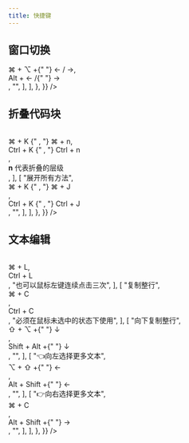 ```yaml
---
title: 快捷键
---
```



## 窗口切换

<Table
  data={{
    position: ["start", "center", "center", "start"],
    header: ["功能", "macOS", "Windows", "备注"],
    body: {
      items: [
        [
          "向左/右切换窗口",
          <div>
            <Shortcut>⌘</Shortcut> + <Shortcut>⌥</Shortcut> +{" "}
            <Shortcut>&larr;</Shortcut> / <Shortcut>&rarr;</Shortcut>
          </div>,
          <div>
            <Shortcut>Alt</Shortcut> + <Shortcut>&larr;</Shortcut> /{" "}
            <Shortcut>&rarr;</Shortcut>
          </div>,
          "",
        ],
      ],
    },
  }}
/>

## 折叠代码块

<Table
  data={{
    position: ["start", "center", "center", "start"],
    header: ["功能", "macOS", "Windows", "备注"],
    body: {
      items: [
        [
          "折叠所有方法",
          <div>
            <Shortcut>⌘</Shortcut> + <Shortcut>K</Shortcut>
            {" , "}
            <Shortcut>⌘</Shortcut> + <Shortcut>n</Shortcut>
          </div>,
          <div>
            <Shortcut>Ctrl</Shortcut> + <Shortcut>K</Shortcut>
            {" , "}
            <Shortcut>Ctrl</Shortcut> + <Shortcut>n</Shortcut>
          </div>,
          <div>
            <b>n</b> 代表折叠的层级
          </div>,
        ],
        [
          "展开所有方法",
          <div>
            <Shortcut>⌘</Shortcut> + <Shortcut>K</Shortcut>
            {" , "}
            <Shortcut>⌘</Shortcut> + <Shortcut>J</Shortcut>
          </div>,
          <div>
            <Shortcut>Ctrl</Shortcut> + <Shortcut>K</Shortcut>
            {" , "}
            <Shortcut>Ctrl</Shortcut> + <Shortcut>J</Shortcut>
          </div>,
          "",
        ],
      ],
    },
  }}
/>

## 文本编辑

<Table
  data={{
    position: ["start", "center", "center", "start"],
    header: ["功能", "macOS", "Windows", "备注"],
    body: {
      items: [
        [
          "选中整行",
          <div>
            <Shortcut>⌘</Shortcut> + <Shortcut>L</Shortcut>
          </div>,
          <div>
            <Shortcut>Ctrl</Shortcut> + <Shortcut>L</Shortcut>
          </div>,
          "也可以鼠标左键连续点击三次",
        ],
        [
          "复制整行",
          <div>
            <Shortcut>⌘</Shortcut> + <Shortcut>C</Shortcut>
          </div>,
          <div>
            <Shortcut>Ctrl</Shortcut> + <Shortcut>C</Shortcut>
          </div>,
          "必须在鼠标未选中的状态下使用",
        ],
        [
          "向下复制整行",
          <div>
            <Shortcut>⇧</Shortcut> + <Shortcut>⌥</Shortcut> +{" "}
            <Shortcut>&darr;</Shortcut>
          </div>,
          <div>
            <Shortcut>Shift</Shortcut> + <Shortcut>Alt</Shortcut> +{" "}
            <Shortcut>&darr;</Shortcut>
          </div>,
          "",
        ],
        [
          "👈向左选择更多文本",
          <div>
            <Shortcut>⌥</Shortcut> + <Shortcut>⇧</Shortcut> +{" "}
            <Shortcut>&larr;</Shortcut>
          </div>,
          <div>
            <Shortcut>Alt</Shortcut> + <Shortcut>Shift</Shortcut> +{" "}
            <Shortcut>&larr;</Shortcut>
          </div>,
          "",
        ],
        [
          "👉向右选择更多文本",
          <div>
            <Shortcut>⌘</Shortcut> + <Shortcut>C</Shortcut>
          </div>,
          <div>
            <Shortcut>Alt</Shortcut> + <Shortcut>Shift</Shortcut> +{" "}
            <Shortcut>&rarr;</Shortcut>
          </div>,
          "",
        ],
      ],
    },
  }}
/>
